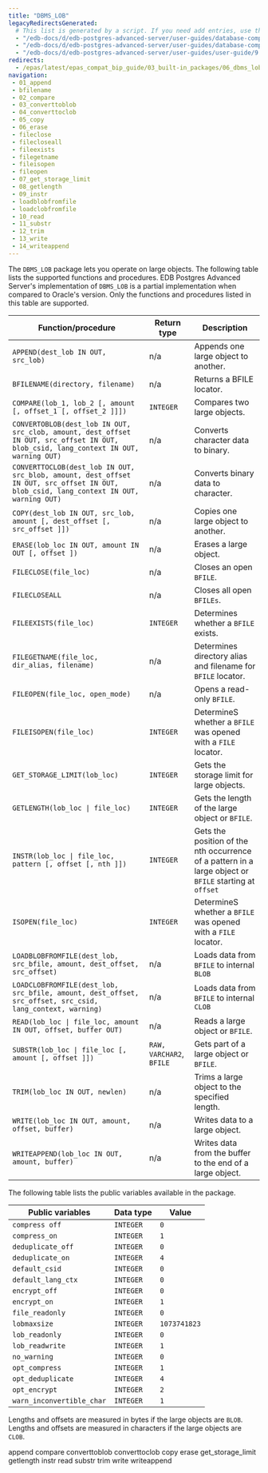 ```yaml
---
title: "DBMS_LOB"
legacyRedirectsGenerated:
  # This list is generated by a script. If you need add entries, use the `legacyRedirects` key.
  - "/edb-docs/d/edb-postgres-advanced-server/user-guides/database-compatibility-for-oracle-developers-built-in-package-guide/9.6/Database_Compatibility_for_Oracle_Developers_Built-in_Package_Guide.1.17.html"
  - "/edb-docs/d/edb-postgres-advanced-server/user-guides/database-compatibility-for-oracle-developers-guide/9.5/Database_Compatibility_for_Oracle_Developers_Guide.1.193.html"
  - "/edb-docs/d/edb-postgres-advanced-server/user-guides/user-guide/9.5/EDB_Postgres_Enterprise_Guide.1.151.html"
redirects:
  - /epas/latest/epas_compat_bip_guide/03_built-in_packages/06_dbms_lob/ #generated for docs/epas/reorg-role-use-case-mode
navigation:
 - 01_append
 - bfilename
 - 02_compare
 - 03_converttoblob
 - 04_converttoclob
 - 05_copy
 - 06_erase
 - fileclose
 - filecloseall
 - fileexists
 - filegetname
 - fileisopen
 - fileopen
 - 07_get_storage_limit
 - 08_getlength
 - 09_instr
 - loadblobfromfile
 - loadclobfromfile
 - 10_read
 - 11_substr
 - 12_trim
 - 13_write
 - 14_writeappend
---
```


The `DBMS_LOB` package lets you operate on large objects. The following table lists the supported functions and procedures. EDB Postgres Advanced Server's implementation of `DBMS_LOB` is a partial implementation when compared to Oracle's version. Only the functions and procedures listed in this table are supported.

| Function/procedure                                                                                                                     | Return type     | Description                                                                                  |
| -------------------------------------------------------------------------------------------------------------------------------------- | --------------- | -------------------------------------------------------------------------------------------- |
| `APPEND(dest_lob IN OUT, src_lob)`                                                                                                     | n/a             | Appends one large object to another.                                                         |
| `BFILENAME(directory, filename)`                                                                                                       | n/a             | Returns a BFILE locator.                                                                     |
| `COMPARE(lob_1, lob_2 [, amount [, offset_1 [, offset_2 ]]])`                                                                          | `INTEGER`       | Compares two large objects.                                                                  |
| `CONVERTOBLOB(dest_lob IN OUT, src_clob, amount, dest_offset IN OUT, src_offset IN OUT, blob_csid, lang_context IN OUT, warning OUT)`  | n/a             | Converts character data to binary.                                                           |
| `CONVERTTOCLOB(dest_lob IN OUT, src_blob, amount, dest_offset IN OUT, src_offset IN OUT, blob_csid, lang_context IN OUT, warning OUT)` | n/a             | Converts binary data to character.                                                           |
| `COPY(dest_lob IN OUT, src_lob, amount [, dest_offset [, src_offset ]])`                                                               | n/a             | Copies one large object to another.                                                          |
| `ERASE(lob_loc IN OUT, amount IN OUT [, offset ])`                                                                                     | n/a             | Erases a large object.                                                                       |
| `FILECLOSE(file_loc)`                                                                                                                  | n/a             | Closes an open `BFILE`.                                                                      |
| `FILECLOSEALL`                                                                                                                         | n/a             | Closes all open `BFILEs`.                                                                    |
| `FILEEXISTS(file_loc)`                                                                                                                 | `INTEGER`       | Determines whether a `BFILE` exists.                                                         |
| `FILEGETNAME(file_loc, dir_alias, filename)`                                                                                           | n/a             | Determines directory alias and filename for `BFILE` locator.                                 |
| `FILEOPEN(file_loc, open_mode)`                                                                                                        | n/a             | Opens a read-only `BFILE`.                                                                   |
| `FILEISOPEN(file_loc)`                                                                                                                 | `INTEGER`       | DetermineS whether a `BFILE` was opened with a `FILE` locator.                               |
| `GET_STORAGE_LIMIT(lob_loc)`                                                                                                           | `INTEGER`       | Gets the storage limit for large objects.                                                    |
| `GETLENGTH(lob_loc \| file_loc)`                                                                                                       | `INTEGER`       | Gets the length of the large object or `BFILE`.                                              |
| `INSTR(lob_loc \| file_loc, pattern [, offset [, nth ]])`                                                                              | `INTEGER`       | Gets the position of the nth occurrence of a pattern in a large object or `BFILE` starting at `offset` |
| `ISOPEN(file_loc)`                                                                                                                     | `INTEGER`       | DetermineS whether a `BFILE` was opened with a `FILE` locator.                               |
| `LOADBLOBFROMFILE(dest_lob, src_bfile, amount, dest_offset, src_offset)`                                                                | n/a             | Loads data from `BFILE` to internal `BLOB`                                                   |
| `LOADCLOBFROMFILE(dest_lob, src_bfile, amount, dest_offset, src_offset, src_csid, lang_context, warning)`                               | n/a             | Loads data from `BFILE` to internal `CLOB`                                                   |
| `READ(lob_loc \| file_loc, amount IN OUT, offset, buffer OUT)`                                                                         | n/a             | Reads a large object or `BFILE`.                                                             |
| `SUBSTR(lob_loc \| file_loc [, amount [, offset ]])`                                                                                   | `RAW, VARCHAR2`, `BFILE` | Gets part of a large object or `BFILE`.                                             |
| `TRIM(lob_loc IN OUT, newlen)`                                                                                                         | n/a             | Trims a large object to the specified length.                                                |
| `WRITE(lob_loc IN OUT, amount, offset, buffer)`                                                                                        | n/a             | Writes data to a large object.                                                               |
| `WRITEAPPEND(lob_loc IN OUT, amount, buffer)`                                                                                          | n/a             | Writes data from the buffer to the end of a large object.                                    |


The following table lists the public variables available in the package.

| Public variables          | Data type     | Value        |
| ------------------------- | ------------- | ------------ |
| `compress off`            | `INTEGER`     | `0`          |
| `compress_on`             | `INTEGER`     | `1`          |
| `deduplicate_off`         | `INTEGER`     | `0`          |
| `deduplicate_on`          | `INTEGER`     | `4`          |
| `default_csid`            | `INTEGER`     | `0`          |
| `default_lang_ctx`        | `INTEGER`     | `0`          |
| `encrypt_off`             | `INTEGER`     | `0`          |
| `encrypt_on`              | `INTEGER`     | `1`          |
| `file_readonly`           | `INTEGER`     | `0`          |
| `lobmaxsize`              | `INTEGER`     | `1073741823` |
| `lob_readonly`            | `INTEGER`     | `0`          |
| `lob_readwrite`           | `INTEGER`     | `1`          |
| `no_warning`              | `INTEGER`     | `0`          |
| `opt_compress`            | `INTEGER`     | `1`          |
| `opt_deduplicate`         | `INTEGER`     | `4`          |
| `opt_encrypt`             | `INTEGER`     | `2`          |
| `warn_inconvertible_char` | `INTEGER`     | `1`          |

Lengths and offsets are measured in bytes if the large objects are `BLOB`. Lengths and offsets are measured in characters if the large objects are `CLOB`.

<div class="toctree" maxdepth="5">

append compare converttoblob converttoclob copy erase get_storage_limit getlength instr read substr trim write writeappend

</div>

